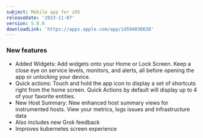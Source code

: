 ```yaml
---
subject: Mobile app for iOS
releaseDate: '2023-11-07'
version: 5.8.0
downloadLink: 'https://apps.apple.com/app/id594038638'
---
```


### New features

* Added Widgets: Add widgets onto your Home or Lock Screen. Keep a close eye on service levels, monitors, and alerts, all before opening the app or unlocking your device.
* Quick actions: Touch and hold the app icon to display a set of shortcuts right from the home screen. Quick Actions by default will display up to 4 of your favorite entities.
* New Host Summary: New enhanced host summary views for instrumented hosts. View your metrics, logs issues and infrastructure data
* Also includes new Grok feedback
* Improves kubernetes screen experience
